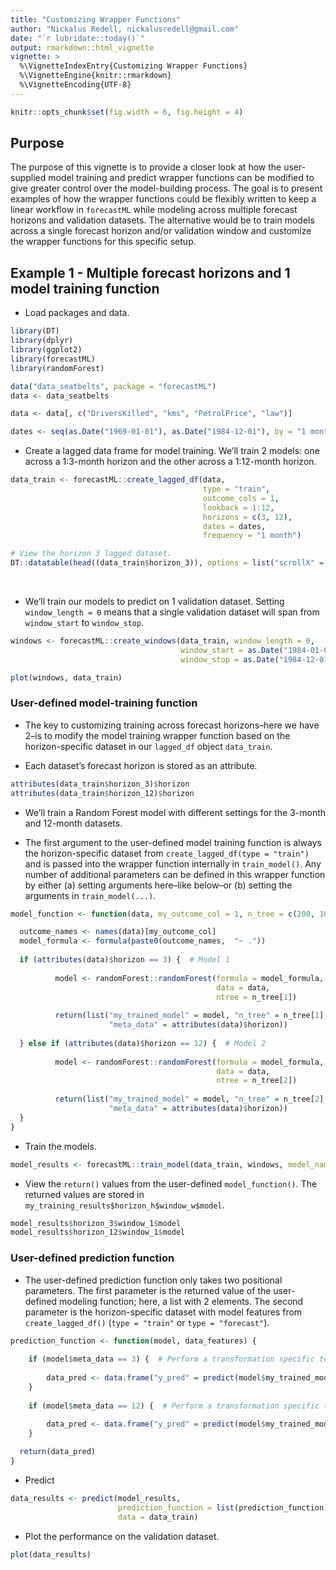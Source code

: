 ```yaml
---
title: "Customizing Wrapper Functions"
author: "Nickalus Redell, nickalusredell@gmail.com"
date: "`r lubridate::today()`"
output: rmarkdown::html_vignette
vignette: >
  %\VignetteIndexEntry{Customizing Wrapper Functions}
  %\VignetteEngine{knitr::rmarkdown}
  %\VignetteEncoding{UTF-8}
---
```


```r
knitr::opts_chunk$set(fig.width = 6, fig.height = 4)
```

## Purpose

The purpose of this vignette is to provide a closer look at how the user-supplied model training and 
predict wrapper functions can be modified to give greater control over the model-building process. 
The goal is to present examples of how the wrapper functions could be flexibly written to keep a linear workflow in 
`forecastML` while modeling across multiple forecast horizons and validation datasets. The alternative would be to 
train models across a single forecast horizon and/or validation window and customize the wrapper functions 
for this specific setup.

## Example 1 - Multiple forecast horizons and 1 model training function

* Load packages and data.

```r
library(DT)
library(dplyr)
library(ggplot2)
library(forecastML)
library(randomForest)

data("data_seatbelts", package = "forecastML")
data <- data_seatbelts

data <- data[, c("DriversKilled", "kms", "PetrolPrice", "law")]

dates <- seq(as.Date("1969-01-01"), as.Date("1984-12-01"), by = "1 month")
```


* Create a lagged data frame for model training. We'll train 2 models: one across a 1:3-month 
horizon and the other across a 1:12-month horizon.

```r
data_train <- forecastML::create_lagged_df(data,
                                           type = "train",
                                           outcome_cols = 1, 
                                           lookback = 1:12,
                                           horizons = c(3, 12),
                                           dates = dates,
                                           frequency = "1 month")

# View the horizon 3 lagged dataset.
DT::datatable(head((data_train$horizon_3)), options = list("scrollX" = TRUE))
```

<br>

* We'll train our models to predict on 1 validation dataset. Setting `window_length = 0` means that a 
single validation dataset will span from `window_start` to `window_stop`.

```r
windows <- forecastML::create_windows(data_train, window_length = 0, 
                                      window_start = as.Date("1984-01-01"),
                                      window_stop = as.Date("1984-12-01"))

plot(windows, data_train)
```

### User-defined model-training function

* The key to customizing training across forecast horizons--here we have 2--is to modify 
the model training wrapper function based on the horizon-specific dataset in our `lagged_df` object 
`data_train`.

* Each dataset's forecast horizon is stored as an attribute.

```r
attributes(data_train$horizon_3)$horizon
attributes(data_train$horizon_12)$horizon
```

* We'll train a Random Forest model with different settings for the 3-month and 12-month datasets.

* The first argument to the user-defined model training function is always the horizon-specific 
dataset from `create_lagged_df(type = "train")` and is passed into the wrapper function internally 
in `train_model()`. Any number of additional parameters can be defined in this 
wrapper function by either (a) setting arguments here--like below--or (b) setting the arguments in 
`train_model(...)`.

```r
model_function <- function(data, my_outcome_col = 1, n_tree = c(200, 100)) {

  outcome_names <- names(data)[my_outcome_col]
  model_formula <- formula(paste0(outcome_names,  "~ ."))
  
  if (attributes(data)$horizon == 3) {  # Model 1
    
          model <- randomForest::randomForest(formula = model_formula, 
                                              data = data, 
                                              ntree = n_tree[1])
          
          return(list("my_trained_model" = model, "n_tree" = n_tree[1], 
                      "meta_data" = attributes(data)$horizon))
      
  } else if (attributes(data)$horizon == 12) {  # Model 2
    
          model <- randomForest::randomForest(formula = model_formula, 
                                              data = data, 
                                              ntree = n_tree[2])
          
          return(list("my_trained_model" = model, "n_tree" = n_tree[2],
                      "meta_data" = attributes(data)$horizon))
  }
}
```


* Train the models.

```r
model_results <- forecastML::train_model(data_train, windows, model_name = "RF", model_function)
```


* View the `return()` values from the user-defined `model_function()`. The returned values are stored in 
`my_training_results$horizon_h$window_w$model`.

```r
model_results$horizon_3$window_1$model
model_results$horizon_12$window_1$model
```

### User-defined prediction function

* The user-defined prediction function only takes two positional parameters. The first parameter 
is the returned value of the user-defined modeling function; here, a list with 2 elements. The second parameter is the horizon-specific dataset with model features from `create_lagged_df()` (`type = "train"` or `type = "forecast"`).

```r
prediction_function <- function(model, data_features) {
  
    if (model$meta_data == 3) {  # Perform a transformation specific to model 1.
      
        data_pred <- data.frame("y_pred" = predict(model$my_trained_model, data_features))
    }
  
    if (model$meta_data == 12) {  # Perform a transformation specific to model 2.
      
        data_pred <- data.frame("y_pred" = predict(model$my_trained_model, data_features))
    }

  return(data_pred)
}
```


* Predict

```r
data_results <- predict(model_results,
                        prediction_function = list(prediction_function),
                        data = data_train)
```


* Plot the performance on the validation dataset.

```r
plot(data_results)
```

